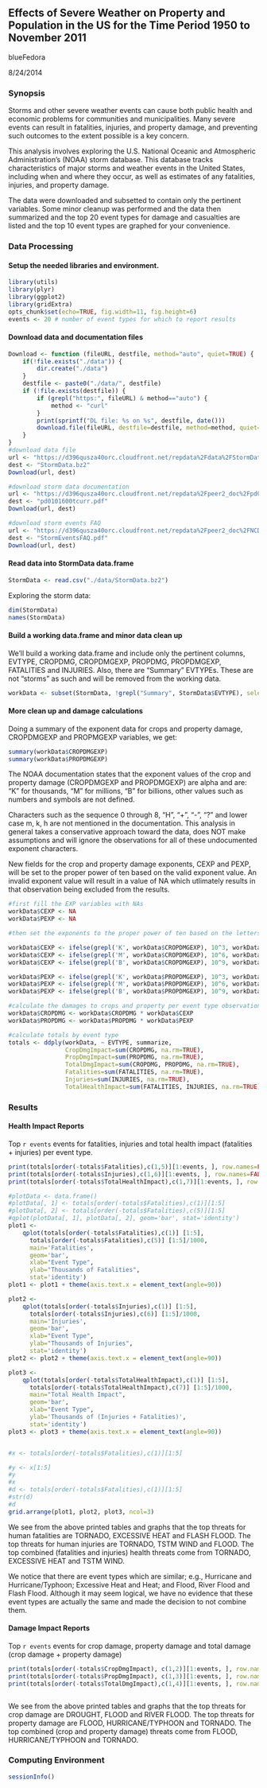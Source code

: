 ## Effects of Severe Weather on Property and Population in the US for the Time Period 1950 to November 2011

blueFedora

8/24/2014

### Synopsis

Storms and other severe weather events can cause both public health and economic problems for communities and municipalities. Many severe events can result in fatalities, injuries, and property damage, and preventing such outcomes to the extent possible is a key concern.

This analysis involves exploring the U.S. National Oceanic and Atmospheric Administration's (NOAA) storm database. This database tracks characteristics of major storms and weather events in the United States, including when and where they occur, as well as estimates of any fatalities, injuries, and property damage.

The data were downloaded and subsetted to contain only the pertinent variables.  Some minor cleanup was performed and the data then summarized and the top 20 event types for damage and casualties are listed and the top 10 event types are graphed for your convenience.

### Data Processing
#### Setup the needed libraries and environment.

```r
library(utils)
library(plyr)
library(ggplot2)
library(gridExtra)
opts_chunk$set(echo=TRUE, fig.width=11, fig.height=6)
events <- 20 # number of event types for which to report results
```

#### Download data and documentation files

```r
Download <- function (fileURL, destfile, method="auto", quiet=TRUE) {
    if(!file.exists("./data")) {
        dir.create("./data")
    }
    destfile <- paste0("./data/", destfile)
    if (!file.exists(destfile)) {
        if (grepl("https:", fileURL) & method=="auto") {
            method <- "curl"
        }
        print(sprintf("DL file: %s on %s", destfile, date()))
        download.file(fileURL, destfile=destfile, method=method, quiet=quiet)
    }
}
#download data file
url <- "https://d396qusza40orc.cloudfront.net/repdata%2Fdata%2FStormData.csv.bz2"
dest <- "StormData.bz2"
Download(url, dest)

#download storm data documentation
url <- "https://d396qusza40orc.cloudfront.net/repdata%2Fpeer2_doc%2Fpd01016005curr.pdf"
dest <- "pd0101600tcurr.pdf"
Download(url, dest)

#download storm events FAQ
url <- "https://d396qusza40orc.cloudfront.net/repdata%2Fpeer2_doc%2FNCDC%20Storm%20Events-FAQ%20Page.pdf"
dest <- "StormEventsFAQ.pdf"
Download(url, dest)
```

#### Read data into StormData data.frame

```r
StormData <- read.csv("./data/StormData.bz2")
```

Exploring the storm data:

```r
dim(StormData)
names(StormData)
```

#### Build a working data.frame and minor data clean up

We'll build a working data.frame and include only the pertinent columns, EVTYPE, CROPDMG, CROPDMGEXP, PROPDMG, PROPDMGEXP, FATALITIES and INJURIES. Also, there are "Summary" EVTYPEs.  These are not "storms" as such and will be removed from the working data. 

```r
workData <- subset(StormData, !grepl("Summary", StormData$EVTYPE), select=c('EVTYPE', 'CROPDMG', 'CROPDMGEXP', 'PROPDMG', 'PROPDMGEXP', 'FATALITIES', 'INJURIES'))
```

#### More clean up and damage calculations

Doing a summary of the exponent data for crops and property damage, CROPDMGEXP and PROPMGEXP variables, we get:

```r
summary(workData$CROPDMGEXP)
summary(workData$PROPDMGEXP)
```

The NOAA documentation states that the exponent values of the crop and property damage (CROPDMGEXP and PROPDMGEXP) are alpha and are: "K" for thousands, "M" for millions, "B" for billions, other values such as numbers and symbols are not defined.

Characters such as the sequence 0 through 8, "H", "+", "-", "?" and lower case m, k, h are not mentioned in the documentation.  This analysis in general takes a conservative approach toward the data, does NOT make assumptions and will ignore the observations for all of these undocumented exponent characters.

New fields for the crop and property damage exponents, CEXP and PEXP, will be set to the proper power of ten based on the valid exponent value.  An invalid exponent value will result in a value of NA which utlimately results in that observation being excluded from the results.

```r
#first fill the EXP variables with NAs
workData$CEXP <- NA
workData$PEXP <- NA

#then set the exponents to the proper power of ten based on the letters K, M, B

workData$CEXP <- ifelse(grepl('K', workData$CROPDMGEXP), 10^3, workData$CEXP)
workData$CEXP <- ifelse(grepl('M', workData$CROPDMGEXP), 10^6, workData$CEXP)
workData$CEXP <- ifelse(grepl('B', workData$CROPDMGEXP), 10^9, workData$CEXP)

workData$PEXP <- ifelse(grepl('K', workData$PROPDMGEXP), 10^3, workData$PEXP)
workData$PEXP <- ifelse(grepl('M', workData$PROPDMGEXP), 10^6, workData$PEXP)
workData$PEXP <- ifelse(grepl('B', workData$PROPDMGEXP), 10^9, workData$PEXP)

#calculate the damages to crops and property per event type observation
workData$CROPDMG <- workData$CROPDMG * workData$CEXP
workData$PROPDMG <- workData$PROPDMG * workData$PEXP

#calculate totals by event type
totals <- ddply(workData, ~ EVTYPE, summarize,
                CropDmgImpact=sum(CROPDMG, na.rm=TRUE),
                PropDmgImpact=sum(PROPDMG, na.rm=TRUE),
                TotalDmgImpact=sum(CROPDMG, PROPDMG, na.rm=TRUE),
                Fatalities=sum(FATALITIES, na.rm=TRUE),
                Injuries=sum(INJURIES, na.rm=TRUE),
                TotalHealthImpact=sum(FATALITIES, INJURIES, na.rm=TRUE))
```

### Results

#### Health Impact Reports

Top `r events` events for fatalities, injuries and total health impact (fatalities + injuries) per event type.

```r
print(totals[order(-totals$Fatalities),c(1,5)][1:events, ], row.names=FALSE)
print(totals[order(-totals$Injuries),c(1,6)][1:events, ], row.names=FALSE)
print(totals[order(-totals$TotalHealthImpact),c(1,7)][1:events, ], row.names=FALSE)
```

```r
#plotData <- data.frame()
#plotData[, 1] <- totals[order(-totals$Fatalities),c(1)][1:5]
#plotData[, 2] <- totals[order(-totals$Fatalities),c(5)][1:5]
#qplot(plotData[, 1], plotData[, 2], geom='bar', stat='identity')
plot1 <- 
    qplot(totals[order(-totals$Fatalities),c(1)] [1:5],
      totals[order(-totals$Fatalities),c(5)] [1:5]/1000, 
      main='Fatalities',
      geom='bar', 
      xlab="Event Type",
      ylab="Thousands of Fatalities",
      stat='identity')
plot1 <- plot1 + theme(axis.text.x = element_text(angle=90))

plot2 <- 
    qplot(totals[order(-totals$Injuries),c(1)] [1:5],
      totals[order(-totals$Injuries),c(6)] [1:5]/1000, 
      main='Injuries',
      geom='bar', 
      xlab="Event Type",
      ylab="Thousands of Injuries",
      stat='identity')
plot2 <- plot2 + theme(axis.text.x = element_text(angle=90))

plot3 <- 
    qplot(totals[order(-totals$TotalHealthImpact),c(1)] [1:5],
      totals[order(-totals$TotalHealthImpact),c(7)] [1:5]/1000, 
      main="Total Health Impact",
      geom='bar', 
      xlab="Event Type",
      ylab='Thousands of (Injuries + Fatalities)',
      stat='identity')
plot3 <- plot3 + theme(axis.text.x = element_text(angle=90))


#x <- totals[order(-totals$Fatalities),c(1)][1:5]

#y <- x[1:5]
#y
#x
#d <- totals[order(-totals$Fatalities),c(1)][1:5]
#str(d)
#d
grid.arrange(plot1, plot2, plot3, ncol=3)
```
We see from the above printed tables and graphs that the top threats for human fatalities are TORNADO, EXCESSIVE HEAT and FLASH FLOOD.  The top threats for human injuries are TORNADO, TSTM WIND and FLOOD.  The top combined (fatalities and injuries) health threats come from TORNADO, EXCESSIVE HEAT and TSTM WIND.

We notice that there are event types which are similar; e.g., Hurricane and Hurricane/Typhoon; Excessive Heat and Heat; and Flood, River Flood and Flash Flood.  Although it may seem logical, we have no evidence that these event types are actually the same and made the decision to not combine them. 

#### Damage Impact Reports
Top `r events` events for crop damage, property damage and total damage (crop damage + property damage)
```r
print(totals[order(-totals$CropDmgImpact), c(1,2)][1:events, ], row.names=FALSE)
print(totals[order(-totals$PropDmgImpact), c(1,3)][1:events, ], row.names=FALSE)
print(totals[order(-totals$TotalDmgImpact),c(1,4)][1:events, ], row.names=FALSE)
```

```r
```

We see from the above printed tables and graphs that the top threats for crop damage are DROUGHT, FLOOD and RIVER FLOOD.  The top threats for property damage are FLOOD, HURRICANE/TYPHOON and TORNADO.  The top combined (crop and property damage) threats come from FLOOD, HURRICANE/TYPHOON and TORNADO.

### Computing Environment
```r
sessionInfo()
```